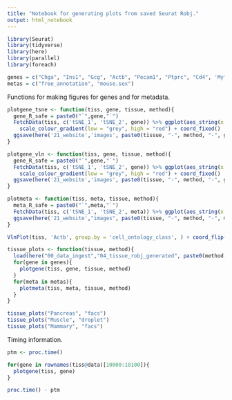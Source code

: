 ```yaml
---
title: "Notebook for generating plots from saved Seurat Robj."
output: html_notebook
---
```


```r
library(Seurat)
library(tidyverse)
library(here)
library(parallel)
library(foreach)
```

```r
genes = c("Chga", "Ins1", "Gcg", "Actb", "Pecam1", "Ptprc", "Cd4", 'Myf5', 'Myod1', 'Pdgfra')
metas = c("free_annotation", "mouse.sex")
```

Functions for making figures for genes and for metadata.

```r
plotgene_tsne <- function(tiss, gene, tissue, method){
  gene_R_safe = paste0("`",gene,"`")
  FetchData(tiss, c('tSNE_1', 'tSNE_2', gene)) %>% ggplot(aes_string(x = 'tSNE_1', y = 'tSNE_2', color = gene_R_safe)) + geom_point(size = 0.5) + 
    scale_colour_gradient(low = "grey", high = "red") + coord_fixed()
  ggsave(here('21_website','images', paste0(tissue, "-", method, "-", gene, ".png")))
}

plotgene_vln <- function(tiss, gene, tissue, method){
  gene_R_safe = paste0("`",gene,"`")
  FetchData(tiss, c('tSNE_1', 'tSNE_2', gene)) %>% ggplot(aes_string(x = 'tSNE_1', y = 'tSNE_2', color = gene_R_safe)) + geom_point(size = 0.5) + 
    scale_colour_gradient(low = "grey", high = "red") + coord_fixed()
  ggsave(here('21_website','images', paste0(tissue, "-", method, "-", gene, ".png")))
}

plotmeta <- function(tiss, meta, tissue, method){
  meta_R_safe = paste0("`",meta,"`")
  FetchData(tiss, c('tSNE_1', 'tSNE_2', meta)) %>% ggplot(aes_string(x = 'tSNE_1', y = 'tSNE_2', color = meta_R_safe)) + geom_point(size = 0.5) + coord_fixed()
  ggsave(here('21_website',"images", paste0(tissue, "-", method, "-", meta, ".png")))
}
```

```r
VlnPlot(tiss, 'Actb', group.by = 'cell_ontology_class', ) + coord_flip()
```


```r
tissue_plots <- function(tissue, method){
  load(here("00_data_ingest","04_tissue_robj_generated", paste0(method, "_", tissue, "_", "seurat_tiss.Robj")))
  for(gene in genes){
    plotgene(tiss, gene, tissue, method)
  }
  for(meta in metas){
    plotmeta(tiss, meta, tissue, method)
  }
}
```

```r
tissue_plots("Pancreas", "facs")
tissue_plots("Muscle", "droplet")
tissue_plots("Mammary", "facs")
```

Timing information.

```r
ptm <- proc.time()

for(gene in rownames(tiss@data)[10000:10100]){
  plotgene(tiss, gene)
}

proc.time() - ptm
```

